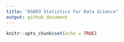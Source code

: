 ```yaml
---
title: "DS803 Statistics For Data Science"
output: github_document
---
```


```r
knitr::opts_chunk$set(echo = TRUE)
```


